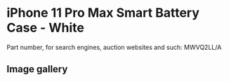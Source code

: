 # iPhone 11 Pro Max Smart Battery Case - White

Part number, for search engines, auction websites and such: MWVQ2LL/A

## Image gallery

<div style={{ width: "768px" }}>
  <GalleryComponent
    images={[
      {
        original: "/everysource/MWVQ2",
        thumbnail: "/everypreview/MWVQ2",
      },
      {
        original: "/everysource/MWVQ2_AV1",
        thumbnail: "/everypreview/MWVQ2_AV1",
      },
      {
        original: "/everysource/MWVQ2_AV2",
        thumbnail: "/everypreview/MWVQ2_AV2",
      },
      {
        original: "/everysource/MWVQ2_AV3",
        thumbnail: "/everypreview/MWVQ2_AV3",
      },
      {
        original: "/everysource/MWVQ2_AV4",
        thumbnail: "/everypreview/MWVQ2_AV4",
      },
      {
        original: "/everysource/MWVQ2_AV5",
        thumbnail: "/everypreview/MWVQ2_AV5",
      },
      {
        original: "/everysource/MWVQ2_AV6",
        thumbnail: "/everypreview/MWVQ2_AV6",
      }
    ]}
  />
</div>